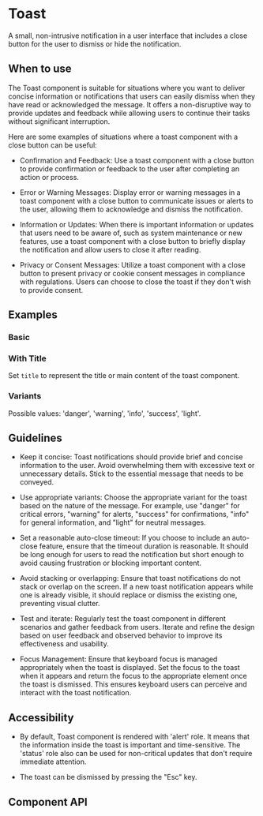 

<Meta of={Toast} />

# Toast

A small, non-intrusive notification in a user interface that includes a close button for the user to dismiss or hide
the notification.

## When to use

The Toast component is suitable for situations where you want to deliver concise information or notifications that users
can easily dismiss when they have read or acknowledged the message. It offers a non-disruptive way to provide updates
and feedback while allowing users to continue their tasks without significant interruption.

Here are some examples of situations where a toast component with a close button can be useful:

- Confirmation and Feedback: Use a toast component with a close button to provide confirmation or feedback to the user
  after completing an action or process.

- Error or Warning Messages: Display error or warning messages in a toast component with a close button to communicate
  issues or alerts to the user, allowing them to acknowledge and dismiss the notification.

- Information or Updates: When there is important information or updates that users need to be aware of, such as system
  maintenance or new features, use a toast component with a close button to briefly display the notification and allow
  users to close it after reading.

- Privacy or Consent Messages: Utilize a toast component with a close button to present privacy or cookie consent
  messages in compliance with regulations. Users can choose to close the toast if they don't wish to provide consent.

## Examples

### Basic

<Canvas of={Basic} />

### With Title

Set `title` to represent the title or main content of the toast component.

<Canvas of={Title} />

### Variants

Possible values: 'danger', 'warning', 'info', 'success', 'light'.

<Canvas of={Variants} />

## Guidelines

- Keep it concise: Toast notifications should provide brief and concise information to the user. Avoid overwhelming
  them with excessive text or unnecessary details. Stick to the essential message that needs to be conveyed.

- Use appropriate variants: Choose the appropriate variant for the toast based on the nature of the message.
  For example, use "danger" for critical errors, "warning" for alerts, "success" for confirmations, "info" for general
  information, and "light" for neutral messages.

- Set a reasonable auto-close timeout: If you choose to include an auto-close feature, ensure that the timeout duration
  is reasonable. It should be long enough for users to read the notification but short enough to avoid causing frustration
  or blocking important content.

- Avoid stacking or overlapping: Ensure that toast notifications do not stack or overlap on the screen. If a new toast
  notification appears while one is already visible, it should replace or dismiss the existing one, preventing visual
  clutter.

- Test and iterate: Regularly test the toast component in different scenarios and gather feedback from users. Iterate
  and refine the design based on user feedback and observed behavior to improve its effectiveness and usability.

- Focus Management: Ensure that keyboard focus is managed appropriately when the toast is displayed. Set the focus to the toast when it
  appears and return the focus to the appropriate element once the toast is dismissed. This ensures keyboard users can
  perceive and interact with the toast notification.

## Accessibility

- By default, Toast component is rendered with 'alert' role. It means that the information inside the toast is important
  and time-sensitive. The 'status' role also can be used for non-critical updates that don't require immediate attention.

- The toast can be dismissed by pressing the "Esc" key.

## Component API

<ArgTypes />
